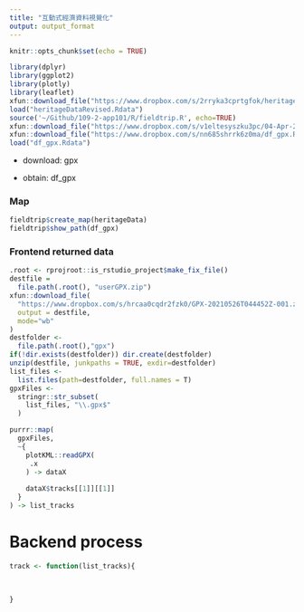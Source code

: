 ```yaml
---
title: "互動式經濟資料視覺化"
output: output_format
---
```


```r
knitr::opts_chunk$set(echo = TRUE)
```

```r
library(dplyr)
library(ggplot2)
library(plotly)
library(leaflet)
xfun::download_file("https://www.dropbox.com/s/2rryka3cprtgfok/heritageDataRevised.Rdata?dl=1", mode="wb")
load("heritageDataRevised.Rdata")
source('~/Github/109-2-app101/R/fieldtrip.R', echo=TRUE)
xfun::download_file("https://www.dropbox.com/s/v1eltesyszku3pc/04-Apr-2021-1640.gpx?dl=1", mode="wb")
xfun::download_file("https://www.dropbox.com/s/nn685shrrk6z0ma/df_gpx.Rdata?dl=1", mode='wb')
load("df_gpx.Rdata")
```

  * download: gpx
  
  * obtain: df_gpx

### Map

```r
fieldtrip$create_map(heritageData)
fieldtrip$show_path(df_gpx)
```

### Frontend returned data


```r
.root <- rprojroot::is_rstudio_project$make_fix_file()
destfile = 
  file.path(.root(), "userGPX.zip")
xfun::download_file(
  "https://www.dropbox.com/s/hrcaa0cqdr2fzk0/GPX-20210526T044452Z-001.zip?dl=1", 
  output = destfile,
  mode="wb"
)
destfolder <- 
  file.path(.root(),"gpx")
if(!dir.exists(destfolder)) dir.create(destfolder)
unzip(destfile, junkpaths = TRUE, exdir=destfolder)
list_files <- 
  list.files(path=destfolder, full.names = T)
gpxFiles <- 
  stringr::str_subset(
    list_files, "\\.gpx$"
  )

purrr::map(
  gpxFiles,
  ~{
    plotKML::readGPX(
     .x 
    ) -> dataX
    
    dataX$tracks[[1]][[1]]
  }
) -> list_tracks

```

# Backend process

```r
track <- function(list_tracks){
  
  
  
}
```



